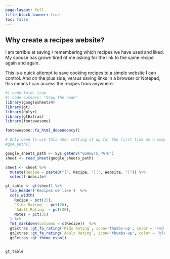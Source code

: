 ```yaml
---
page-layout: full
title-block-banner: true
toc: false
---
```


## Why create a recipes website?

I am terrible at saving / remembering which recipes we have used and liked. My spouse has grown tired of me asking for the link to the same recipe again and again.

This is a quick attempt to save cooking recipes to a simple website I can control. And on the plus side, versus saving links in a browser or Notepad, this means I can access the recipes from anywhere.

```r
#| code-fold: true
#| code-summary: "Show the code"
library(googlesheets4)
library(gt)
library(dplyr)
library(gtExtras)
library(fontawesome)

fontawesome::fa_html_dependency()

# Only need to use this when setting it up for the first time on a computer
#gs4_auth()

google_sheets_path <- Sys.getenv("GSHEETS_PATH")
sheet <- read_sheet(google_sheets_path)

sheet <- sheet %>%
  mutate(Recipe = paste0("[", Recipe, "](", Website, ")")) %>%
  select(-Website)

gt_table <- gt(sheet) %>%
  tab_header('Recipes we like')  %>%
  cols_width(
    Recipe ~ pct(25),
    `Kids Rating` ~ pct(20),
    `Adult Rating` ~ pct(20),
    Notes ~ pct(35)
  ) %>%
  fmt_markdown(columns = c(Recipe))  %>%
  gtExtras::gt_fa_rating(`Kids Rating`, icon='thumbs-up', color = 'red') %>%
  gtExtras::gt_fa_rating(`Adult Rating`, icon='thumbs-up', color = 'blue')%>%
  gtExtras::gt_theme_espn()


gt_table
```


